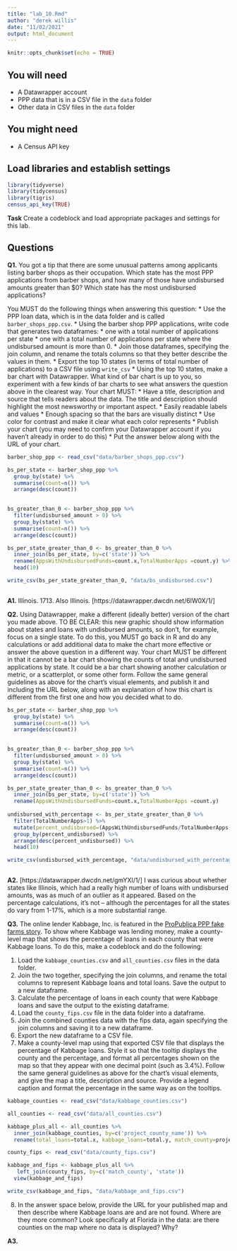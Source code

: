 ```yaml
---
title: "lab_10.Rmd"
author: "derek willis"
date: "11/02/2021"
output: html_document
---
```


```r
knitr::opts_chunk$set(echo = TRUE)
```

## You will need

* A Datawrapper account
* PPP data that is in a CSV file in the `data` folder
* Other data in CSV files in the `data` folder

## You might need

* A Census API key

## Load libraries and establish settings
```r
library(tidyverse)
library(tidycensus)
library(tigris)
census_api_key(TRUE)
```

**Task** Create a codeblock and load appropriate packages and settings for this lab.

## Questions

**Q1.** You got a tip that there are some unusual patterns among applicants listing barber shops as their occupation. Which state has the most PPP applications from barber shops, and how many of those have undisbursed amounts greater than $0? Which state has the most undisbursed applications?

You MUST do the following things when answering this question:
* Use the PPP loan data, which is in the data folder and is called `barber_shops_ppp.csv`.
* Using the barber shop PPP applications, write code that generates two dataframes:
  * one with a total number of applications per state
  * one with a total number of applications per state where the undisbursed amount is more than 0.
* Join those dataframes, specifying the join column, and rename the totals columns so that they better describe the values in them.
* Export the top 10 states (in terms of total number of applications) to a CSV file using `write_csv`
* Using the top 10 states, make a bar chart with Datawrapper. What kind of bar chart is up to you, so experiment with a few kinds of bar charts to see what answers the question above in the clearest way. Your chart MUST:
  * Have a title, description and source that tells readers about the data. The title and description should highlight the most newsworthy or important aspect.
  * Easily readable labels and values
  * Enough spacing so that the bars are visually distinct
  * Use color for contrast and make it clear what each color represents
* Publish your chart (you may need to confirm your Datawrapper account if you haven't already in order to do this)
* Put the answer below along with the URL of your chart.
```r
barber_shop_ppp <- read_csv("data/barber_shops_ppp.csv")

bs_per_state <- barber_shop_ppp %>% 
  group_by(state) %>% 
  summarise(count=n()) %>% 
  arrange(desc(count))
 

bs_greater_than_0 <- barber_shop_ppp %>% 
  filter(undisbursed_amount > 0) %>% 
  group_by(state) %>% 
  summarise(count=n()) %>% 
  arrange(desc(count))

bs_per_state_greater_than_0 <- bs_greater_than_0 %>%
  inner_join(bs_per_state, by=c('state')) %>% 
  rename(AppsWithUndisbursedFunds=count.x,TotalNumberApps =count.y) %>% 
  head(10)

write_csv(bs_per_state_greater_than_0, "data/bs_undisbursed.csv")
  
```


**A1.**
Illinois. 1713. Also Illinois.
[https://datawrapper.dwcdn.net/6lW0X/1/]

**Q2.** Using Datawrapper, make a different (ideally better) version of the chart you made above. TO BE CLEAR: this new graphic should show information about states and loans with undisbursed amounts, so don't, for example, focus on a single state. To do this, you MUST go back in R and do any calculations or add additional data to make the chart more effective or answer the above question in a different way. Your chart MUST be different in that it cannot be a bar chart showing the counts of total and undisbursed applications by state. It could be a bar chart showing another calculation or metric, or a scatterplot, or some other form. Follow the same general guidelines as above for the chart's visual elements, and publish it and including the URL below, along with an explanation of how this chart is different from the first one and how you decided what to do.

```r
bs_per_state <- barber_shop_ppp %>% 
  group_by(state) %>% 
  summarise(count=n()) %>% 
  arrange(desc(count))
 

bs_greater_than_0 <- barber_shop_ppp %>% 
  filter(undisbursed_amount > 0) %>% 
  group_by(state) %>% 
  summarise(count=n()) %>% 
  arrange(desc(count))

bs_per_state_greater_than_0 <- bs_greater_than_0 %>%
  inner_join(bs_per_state, by=c('state')) %>% 
  rename(AppsWithUndisbursedFunds=count.x,TotalNumberApps =count.y) 
  
undisbursed_with_percentage <- bs_per_state_greater_than_0 %>% 
  filter(TotalNumberApps>1) %>% 
  mutate(percent_undisbursed=(AppsWithUndisbursedFunds/TotalNumberApps)*100) %>% 
  group_by(percent_undisbursed) %>% 
  arrange(desc(percent_undisbursed)) %>% 
  head(10)

write_csv(undisbursed_with_percentage, "data/undisbursed_with_percentage.csv")
  
```


**A2.**
[https://datawrapper.dwcdn.net/gmYXI/1/]
I was curious about whether states like Illinois, which had a really high number of loans with undisbursed amounts, was as much of an outlier as it appeared. Based on the percentage calculations, it's not -- although the percentages for all the states do vary from 1-17%, which is a more substantial range.

**Q3.** The online lender Kabbage, Inc. is featured in the [ProPublica PPP fake farms story](https://www.propublica.org/article/ppp-farms). To show where Kabbage was lending money, make a county-level map that shows the percentage of loans in each county that were Kabbage loans. To do this, make a codeblock and do the following:

1. Load the `kabbage_counties.csv` and `all_counties.csv` files in the data folder.
2. Join the two together, specifying the join columns, and rename the total columns to represent Kabbage loans and total loans. Save the output to a new dataframe.
3. Calculate the percentage of loans in each county that were Kabbage loans and save the output to the existing dataframe.
4. Load the `county_fips.csv` file in the data folder into a dataframe.
5. Join the combined counties data with the fips data, again specifying the join columns and saving it to a new dataframe.
6. Export the new dataframe to a CSV file.
7. Make a county-level map using that exported CSV file that displays the percentage of Kabbage loans. Style it so that the tooltip displays the county and the percentage, and format all percentages shown on the map so that they appear with one decimal point (such as 3.4%). Follow the same general guidelines as above for the chart's visual elements, and give the map a title, description and source. Provide a legend caption and format the percentage in the same way as on the tooltips.
```r
kabbage_counties <- read_csv("data/kabbage_counties.csv")

all_counties <- read_csv("data/all_counties.csv")

kabbage_plus_all <- all_counties %>% 
  inner_join(kabbage_counties, by=c('project_county_name')) %>% 
  rename(total_loans=total.x, kabbage_loans=total.y, match_county=project_county_name, state=project_state.x) %>% mutate(percentage_kabbage=(kabbage_loans/total_loans)*100)

county_fips <- read_csv("data/county_fips.csv")

kabbage_and_fips <- kabbage_plus_all %>% 
   left_join(county_fips, by=c('match_county', 'state'))
  view(kabbage_and_fips)

write_csv(kabbage_and_fips, "data/kabbage_and_fips.csv")

```

8. In the answer space below, provide the URL for your published map and then describe where Kabbage loans are and are not found. Where are they more common? Look specifically at Florida in the data: are there counties on the map where no data is displayed? Why?

**A3.**  
